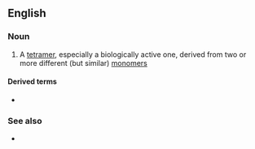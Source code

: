 ==English==

===Noun===
{{en-noun}}

# {{label|en|chemistry|biochemistry}} A [[tetramer]], especially a biologically active one, derived from two or more different (but similar) [[monomer]]s

====Derived terms====
* {{l|en|heterotetrameric}}

===See also===
* {{l|en|homotetramer}}